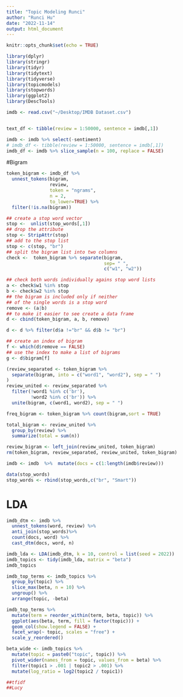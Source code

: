 ```yaml
---
title: "Topic Modeling Runci"
author: "Runci Hu"
date: "2022-11-14"
output: html_document
---
```


```r
knitr::opts_chunk$set(echo = TRUE)
```

```r
library(dplyr)
library(stringr)
library(tidyr)
library(tidytext)
library(tidyverse)
library(topicmodels)
library(stopwords)
library(ggplot2)
library(DescTools)

imdb <- read.csv("~/Desktop/IMDB Dataset.csv")


text_df <- tibble(review = 1:50000, sentence = imdb[,1]) 
```

```r
imdb <- imdb %>% select(-sentiment)
# imdb_df <- tibble(review = 1:50000, sentence = imdb[,1])
imdb_df <- imdb %>% slice_sample(n = 100, replace = FALSE)
```

#Bigram
```r
token_bigram <- imdb_df %>%
  unnest_tokens(bigram,
                review,
                token = "ngrams",
                n = 2,
                to_lower=TRUE) %>%
  filter(!is.na(bigram))

## create a stop word vector
stop <-  unlist(stop_words[,1])
## drop the attribute
stop <- StripAttr(stop)
## add to the stop list
stop <- c(stop, "br")
## split the bigram list into two columns
check <-  token_bigram %>% separate(bigram, 
                                    sep= " ", 
                                    c("w1", "w2"))

## check both words individually agains stop word lists
a <- check$w1 %in% stop
b <- check$w2 %in% stop
## the bigram is included only if neither 
## of the single words is a stop word
remove <- (a|b)
## to make it easier to see create a data frame
d <- cbind(token_bigram, a, b, remove)

d <- d %>% filter(d$a !="br" && d$b != "br")

## create an index of bigram
f <- which(d$remove == FALSE)
## use the index to make a list of bigrams
g <- d$bigram[f]

(review_separated <- token_bigram %>%  
  separate(bigram, into = c("word1", "word2"), sep = " ")
)
review_united <- review_separated %>%
  filter(!word1 %in% c('br'),
         !word2 %in% c('br')) %>%
  unite(bigram, c(word1, word2), sep = " ")

freq_bigram <- token_bigram %>% count(bigram,sort = TRUE)
```

```r
total_bigram <- review_united %>%
  group_by(review) %>%
  summarize(total = sum(n))

review_bigram <- left_join(review_united, token_bigram)
rm(token_bigram, review_separated, review_united, token_bigram)
```






```r
imdb <- imdb  %>%  mutate(docs = c(1:length(imdb$review)))

data(stop_words)
stop_words <- rbind(stop_words,c("br", "Smart"))
```



# LDA
```r
imdb_dtm <- imdb %>%
  unnest_tokens(word, review) %>%
  anti_join(stop_words)%>%
  count(docs, word) %>%
  cast_dtm(docs, word, n)

imdb_lda <- LDA(imdb_dtm, k = 10, control = list(seed = 2022))
imdb_topics <- tidy(imdb_lda, matrix = "beta")
imdb_topics

imdb_top_terms <- imdb_topics %>%
  group_by(topic) %>%
  slice_max(beta, n = 10) %>% 
  ungroup() %>%
  arrange(topic, -beta)

imdb_top_terms %>%
  mutate(term = reorder_within(term, beta, topic)) %>%
  ggplot(aes(beta, term, fill = factor(topic))) +
  geom_col(show.legend = FALSE) +
  facet_wrap(~ topic, scales = "free") +
  scale_y_reordered()

beta_wide <- imdb_topics %>%
  mutate(topic = paste0("topic", topic)) %>%
  pivot_wider(names_from = topic, values_from = beta) %>% 
  filter(topic1 > .001 | topic2 > .001) %>%
  mutate(log_ratio = log2(topic2 / topic1))
```

```r
##tfidf 
##Lucy
```

